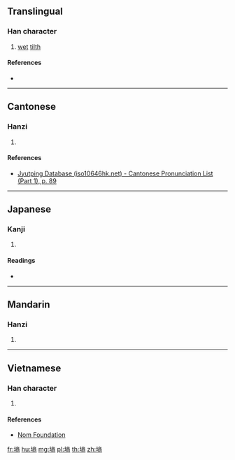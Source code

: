 {{character info/new}}
==Translingual==

===Han character===
{{Han char|rn=32|rad=土|as=11|sn=14|four=|canj=GYCB,XGYCB|ids=⿰土商}}

# [[wet]] [[tilth]]

====References====
* {{Han ref|kx=0238.110|dkj=05430|dj=0476.180|hdz=10482.080|uh=5892|ud=22674}}

----

==Cantonese==

===Hanzi===
{{yue-hanzi|jyut=[[soeng1]]|y=seung1}}

# {{defn|lang=yue|sort=土11}}

====References====
* [http://www.iso10646hk.net/jp/document/download.jsp Jyutping Database (iso10646hk.net) - Cantonese Pronunciation List (Part 1), p. 89]

----

==Japanese==

===Kanji===
{{ja-kanji|grade=|rs=土11}}

# {{defn|lang=ja|sort=土11}}

====Readings====
* {{ja-readings|on=[[しょう]] (shō)|kun=}}

----

==Mandarin==

===Hanzi===
{{cmn-hanzi|pin=[[shāng]] ([[shang1]])|wg=shang<sup>1</sup>}}

# {{defn|lang=cmn|sort=土11}}

----

==Vietnamese==

===Han character===
{{vi-hantu|[[thương]]|rs=土11}}

# {{defn|lang=vi|sort=土11}}

====References====
* [http://nomfoundation.org/common/nom_details.php?codepoint=5892 Nom Foundation]

[[fr:墒]]
[[hu:墒]]
[[mg:墒]]
[[pl:墒]]
[[th:墒]]
[[zh:墒]]